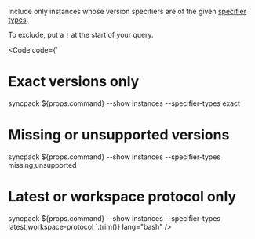 
Include only instances whose version specifiers are of the given [specifier types](GUIDE_SPECIFIER_TYPES).

To exclude, put a `!` at the start of your query.

<Code
  code={`
# Exact versions only
syncpack ${props.command} --show instances --specifier-types exact
# Missing or unsupported versions
syncpack ${props.command} --show instances --specifier-types missing,unsupported
# Latest or workspace protocol only
syncpack ${props.command} --show instances --specifier-types latest,workspace-protocol
`.trim()}
  lang="bash"
/>

